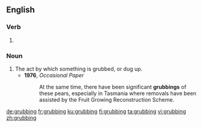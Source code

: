 ==English==

===Verb===
{{head|en|present participle}}

# {{present participle of|grub|lang=en}}

===Noun===
{{en-noun}}

# The act by which something is grubbed, or dug up.
#* '''1976''', ''Occasional Paper''
#*: At the same time, there have been significant '''grubbings''' of these pears, especially in Tasmania where removals have been assisted by the Fruit Growing Reconstruction Scheme.

[[de:grubbing]]
[[fr:grubbing]]
[[ku:grubbing]]
[[fi:grubbing]]
[[ta:grubbing]]
[[vi:grubbing]]
[[zh:grubbing]]